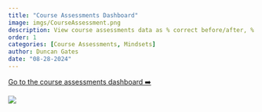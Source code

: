 ```yaml
---
title: "Course Assessments Dashboard"
image: imgs/CourseAssessment.png
description: View course assessments data as % correct before/after, % correct by each question, and finally % selected within each question!
order: 1
categories: [Course Assessments, Mindsets]
author: Duncan Gates
date: "08-28-2024"
---
```


[Go to the course assessments dashboard ➡️](https://tl-data.teachinglab.org/shiny/course_assessments/)

[![](imgs/course_assessments_nav.gif)](https://tl-data.teachinglab.org/shiny/course_assessments/)
